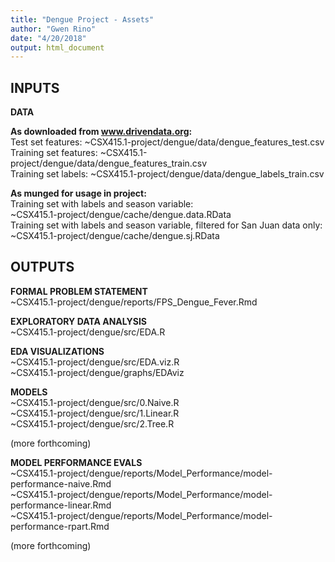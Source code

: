 ```yaml
---
title: "Dengue Project - Assets"
author: "Gwen Rino"
date: "4/20/2018"
output: html_document
---
```


## INPUTS

**DATA**

**As downloaded from [www.drivendata.org](www.drivendata.org):**  
Test set features: ~CSX415.1-project/dengue/data/dengue_features_test.csv  
Training set features: ~CSX415.1-project/dengue/data/dengue_features_train.csv  
Training set labels: ~CSX415.1-project/dengue/data/dengue_labels_train.csv

**As munged for usage in project:**  
Training set with labels and season variable:   
~CSX415.1-project/dengue/cache/dengue.data.RData  
Training set with labels and season variable, filtered for San Juan data only:   
~CSX415.1-project/dengue/cache/dengue.sj.RData

## OUTPUTS  

**FORMAL PROBLEM STATEMENT**  
~CSX415.1-project/dengue/reports/FPS_Dengue_Fever.Rmd

**EXPLORATORY DATA ANALYSIS**  
~CSX415.1-project/dengue/src/EDA.R

**EDA VISUALIZATIONS**  
~CSX415.1-project/dengue/src/EDA.viz.R  
~CSX415.1-project/dengue/graphs/EDAviz

**MODELS**  
~CSX415.1-project/dengue/src/0.Naive.R  
~CSX415.1-project/dengue/src/1.Linear.R  
~CSX415.1-project/dengue/src/2.Tree.R

(more forthcoming)

**MODEL PERFORMANCE EVALS**  
~CSX415.1-project/dengue/reports/Model_Performance/model-performance-naive.Rmd  
~CSX415.1-project/dengue/reports/Model_Performance/model-performance-linear.Rmd  
~CSX415.1-project/dengue/reports/Model_Performance/model-performance-rpart.Rmd

(more forthcoming)